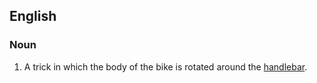 ==English==

===Noun===
{{en-noun}}

# {{cycling}} A trick in which the body of the bike is rotated around the [[handlebar]].